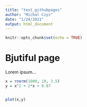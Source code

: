 ```yaml
---
title: "test_githubpages"
author: "Michal Czyz"
date: "1/24/2021"
output: html_document
---
```


```r
knitr::opts_chunk$set(echo = TRUE)
```

# Bjutiful page

Lorem ipsum...

```r

x = rnorm(1000, 10, 3.5)
y = x^2 + 2*x + 0.87


plot(x,y)
```
